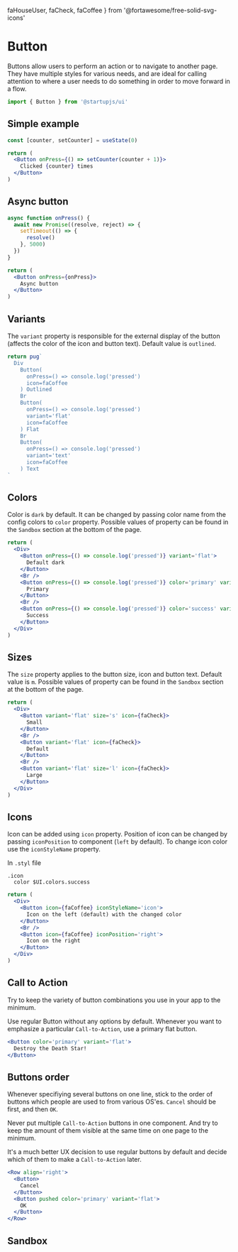   faHouseUser,
  faCheck,
  faCoffee
} from '@fortawesome/free-solid-svg-icons'

# Button

Buttons allow users to perform an action or to navigate to another page. They have multiple styles for various needs, and are ideal for calling attention to where a user needs to do something in order to move forward in a flow.

```jsx
import { Button } from '@startupjs/ui'
```

## Simple example
```jsx example
const [counter, setCounter] = useState(0)

return (
  <Button onPress={() => setCounter(counter + 1)}>
    Clicked {counter} times
  </Button>
)
```

## Async button

```jsx example
async function onPress() {
  await new Promise((resolve, reject) => {
    setTimeout(() => {
      resolve()
    }, 5000)
  })
}

return (
  <Button onPress={onPress}>
    Async button
  </Button>
)
```

## Variants

The `variant` property is responsible for the external display of the button (affects the color of the icon and button text). Default value is `outlined`.

```jsx example
return pug`
  Div
    Button(
      onPress=() => console.log('pressed')
      icon=faCoffee
    ) Outlined
    Br
    Button(
      onPress=() => console.log('pressed')
      variant='flat'
      icon=faCoffee
    ) Flat
    Br
    Button(
      onPress=() => console.log('pressed')
      variant='text'
      icon=faCoffee
    ) Text
`
```

## Colors

Color is `dark` by default. It can be changed by passing color name from the config colors to `color` property. Possible values of property can be found in the `Sandbox` section at the bottom of the page.

```jsx example
return (
  <Div>
    <Button onPress={() => console.log('pressed')} variant='flat'>
      Default dark
    </Button>
    <Br />
    <Button onPress={() => console.log('pressed')} color='primary' variant='flat'>
      Primary
    </Button>
    <Br />
    <Button onPress={() => console.log('pressed')} color='success' variant='flat'>
      Success
    </Button>
  </Div>
)
```

## Sizes

The `size` property applies to the button size, icon and button text. Default value is `m`. Possible values of property can be found in the `Sandbox` section at the bottom of the page.

```jsx example
return (
  <Div>
    <Button variant='flat' size='s' icon={faCheck}>
      Small
    </Button>
    <Br />
    <Button variant='flat' icon={faCheck}>
      Default
    </Button>
    <Br />
    <Button variant='flat' size='l' icon={faCheck}>
      Large
    </Button>
  </Div>
)
```

## Icons

Icon can be added using `icon` property. Position of icon can be changed by passing `iconPosition` to component (`left` by default). To change icon color use the `iconStyleName` property.

In `.styl` file
```stylus
.icon
  color $UI.colors.success
```

```jsx example
return (
  <Div>
    <Button icon={faCoffee} iconStyleName='icon'>
      Icon on the left (default) with the changed color
    </Button>
    <Br />
    <Button icon={faCoffee} iconPosition='right'>
      Icon on the right
    </Button>
  </Div>
)
```

## Call to Action

Try to keep the variety of button combinations you use in your app to the minimum.

Use regular Button without any options by default. Whenever you want to emphasize a particular `Call-to-Action`, use a primary flat button.

```jsx example
<Button color='primary' variant='flat'>
  Destroy the Death Star!
</Button>
```

## Buttons order

Whenever specifiying several buttons on one line, stick to the order of buttons which people are used to from various OS'es. `Cancel` should be first, and then `OK`.

Never put multiple `Call-to-Action` buttons in one component. And try to keep the amount of them visible at the same time on one page to the minimum.

It's a much better UX decision to use regular buttons by default and decide which of them to make a `Call-to-Action` later.

```jsx example
<Row align='right'>
  <Button>
    Cancel
  </Button>
  <Button pushed color='primary' variant='flat'>
    OK
  </Button>
</Row>
```

## Sandbox

<Sandbox Component={Button} />
